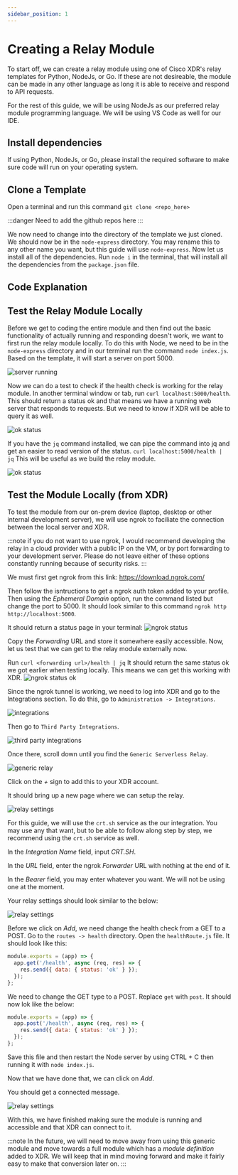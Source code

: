 ```yaml
---
sidebar_position: 1
---
```


# Creating a Relay Module

To start off, we can create a relay module using one of Cisco XDR's relay templates for Python, NodeJs, or Go. If these are not desireable, the module can be made in any other language as long it is able to receive and respond to API requests.

For the rest of this guide, we will be using NodeJs as our preferred relay module programming language. We will be using VS Code as well for our IDE.

## Install dependencies

If using Python, NodeJs, or Go, please install the required software to make sure code will run on your operating system.

## Clone a Template

Open a terminal and run this command `git clone <repo_here>`

:::danger
Need to add the github repos here
:::

We now need to change into the directory of the template we just cloned. We should now be in the `node-express` directory. You may rename this to any other name you want, but this guide will use `node-express`. Now let us install all of the dependencies. Run `node i` in the terminal, that will install all the dependencies from the `package.json` file.

## Code Explanation

## Test the Relay Module Locally

Before we get to coding the entire module and then find out the basic functionality of actually running and responding doesn't work, we want to first run the relay module locally. To do this with Node, we need to be in the `node-express` directory and in our terminal run the command `node index.js`. Based on the template, it will start a server on port 5000.

![server running](../../static/img/relay/running-server.png)

Now we can do a test to check if the health check is working for the relay module. In another terminal window or tab, run `curl localhost:5000/health`. This should return a status ok and that means we have a running web server that responds to requests. But we need to know if XDR will be able to query it as well.

![ok status](../../static/img/relay/ok-status.png)

If you have the `jq` command installed, we can pipe the command into jq and get an easier to read version of the status. `curl localhost:5000/health | jq` This will be useful as we build the relay module.

![ok status](../../static/img/relay/ok-status-jq.png)

## Test the Module Locally (from XDR)

To test the module from our on-prem device (laptop, desktop or other internal development server), we will use ngrok to faciliate the connection between the local server and XDR.

:::note
if you do not want to use ngrok, I would recommend developing the relay in a cloud provider with a public IP on the VM, or by port forwarding to your development server. Please do not leave either of these options constantly running because of security risks.
:::

We must first get ngrok from this link: https://download.ngrok.com/

Then follow the isntructions to get a ngrok auth token added to your profile. Then using the _Ephemeral Domain_ option, run the command listed but change the port to 5000. It should look similar to this command `ngrok http http://localhost:5000`.

It should return a status page in your terminal:
![ngrok status](../../static/img/relay/ngrok-status.png)

Copy the _Forwarding_ URL and store it somewhere easily accessible. Now, let us test that we can get to the relay module externally now.

Run `curl <forwarding url>/health | jq`
It should return the same status ok we got earlier when testing locally. This means we can get this working with XDR.
![ngrok status ok](../../static/img/relay/ngrok-status-ok.png)

Since the ngrok tunnel is working, we need to log into XDR and go to the Integrations section. To do this, go to `Administration -> Integrations`.

![integrations](../../static/img/relay/xdr-integrations.png)

Then go to `Third Party Integrations`.

![third party integrations](../../static/img/relay/third-party.png)

Once there, scroll down until you find the `Generic Serverless Relay`.

![generic relay](../../static/img/relay/generic-relay.png)

Click on the _+_ sign to add this to your XDR account.

It should bring up a new page where we can setup the relay.

![relay settings](../../static/img/relay/relay-settings.png)

For this guide, we will use the `crt.sh` service as the our integration. You may use any that want, but to be able to follow along step by step, we recommend using the `crt.sh` service as well.

In the _Integration Name_ field, input _CRT.SH_.

In the _URL_ field, enter the ngrok _Forwarder_ URL with nothing at the end of it.

In the _Bearer_ field, you may enter whatever you want. We will not be using one at the moment.

Your relay settings should look similar to the below:

![relay settings](../../static/img/relay/settings.png)

Before we click on _Add_, we need change the health check from a GET to a POST. Go to the `routes -> health` directory. Open the `healthRoute.js` file. It should look like this:

```javascript healthRoute.js
module.exports = (app) => {
  app.get('/health', async (req, res) => {
    res.send({ data: { status: 'ok' } });
  });
};
```

We need to change the GET type to a POST. Replace `get` with `post`. It should now lok like the below:

```javascript healthRoute.js
module.exports = (app) => {
  app.post('/health', async (req, res) => {
    res.send({ data: { status: 'ok' } });
  });
};
```

Save this file and then restart the Node server by using CTRL + C then running it with `node index.js`.

Now that we have done that, we can click on _Add_.

You should get a connected message.

![relay settings](../../static/img/relay/generic-relay-connected.png)

With this, we have finished making sure the module is running and accessible and that XDR can connect to it.

:::note
In the future, we will need to move away from using this generic module and move towards a full module which has a _module definition_ added to XDR. We will keep that in mind moving forward and make it fairly easy to make that conversion later on.
:::